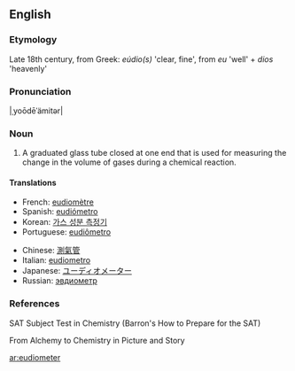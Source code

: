 ==English==

===Etymology===
Late 18th century, from Greek: ''eúdio(s)'' 'clear, fine', from ''eu'' 'well' + ''dios'' 'heavenly'

===Pronunciation===
|ˌyoōdēˈämitər|

===Noun===
{{en-noun}}

# A graduated glass tube closed at one end that is used for measuring the change in the volume of gases during a chemical reaction.

====Translations====
{{trans-top|tube for measuring volume of gases}}
*French: [[eudiomètre]]
*Spanish: [[eudiómetro]]
*Korean: [[가스 성분 측정기]]
*Portuguese: [[eudiômetro]]
{{trans-mid}}
*Chinese: [[測氣管]]
*Italian: [[eudiometro]]
*Japanese: [[ユーディオメーター]]
*Russian: [[эвдиометр]]
{{trans-bottom}}

===References===
SAT Subject Test in Chemistry (Barron's How to Prepare for the SAT)

From Alchemy to Chemistry in Picture and Story

{{Wikipedia|eudiometer}}

[[ar:eudiometer]]
